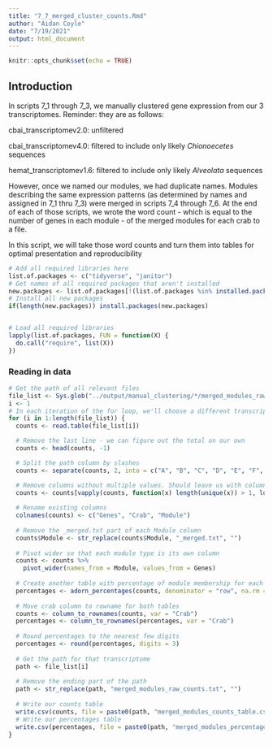 ```yaml
---
title: "7_7_merged_cluster_counts.Rmd"
author: "Aidan Coyle"
date: "7/19/2021"
output: html_document
---
```


```r
knitr::opts_chunk$set(echo = TRUE)
```

## Introduction

In scripts 7_1 through 7_3, we manually clustered gene expression from our 3 transcriptomes. Reminder: they are as follows:

cbai_transcriptomev2.0: unfiltered

cbai_transcriptomev4.0: filtered to include only likely _Chionoecetes_ sequences

hemat_transcriptomev1.6: filtered to include only likely _Alveolata_ sequences

However, once we named our modules, we had duplicate names. Modules describing the same expression patterns (as determined by names and assigned in 7_1 thru 7_3) were merged in scripts 7_4 through 7_6. At the end of each of those scripts, we wrote the word count - which is equal to the number of genes in each module - of the merged modules for each crab to a file. 

In this script, we will take those word counts and turn them into tables for optimal presentation and reproducibility


```r
# Add all required libraries here
list.of.packages <- c("tidyverse", "janitor")
# Get names of all required packages that aren't installed
new.packages <- list.of.packages[!(list.of.packages %in% installed.packages()[, "Package"])]
# Install all new packages
if(length(new.packages)) install.packages(new.packages)


# Load all required libraries
lapply(list.of.packages, FUN = function(X) {
  do.call("require", list(X))
})


```

### Reading in data

```r
# Get the path of all relevant files
file_list <- Sys.glob("../output/manual_clustering/*/merged_modules_raw_counts.txt")
i <- 1
# In each iteration of the for loop, we'll choose a different transcriptome's raw counts to examine, create two neat summary tables - one with percentages, one with counts - and write as CSVs
for (i in 1:length(file_list)) {
  counts <- read.table(file_list[i])

  # Remove the last line - we can figure out the total on our own
  counts <- head(counts, -1)

  # Split the path column by slashes
  counts <- separate(counts, 2, into = c("A", "B", "C", "D", "E", "F", "G"), sep = "/")

  # Remove columns without multiple values. Should leave us with columns for counts, crab, and module type
  counts <- counts[vapply(counts, function(x) length(unique(x)) > 1, logical(1L))]
  
  # Rename existing columns
  colnames(counts) <- c("Genes", "Crab", "Module")
  
  # Remove the _merged.txt part of each Module column
  counts$Module <- str_replace(counts$Module, "_merged.txt", "")
  
  # Pivot wider so that each module type is its own column
  counts <- counts %>%
    pivot_wider(names_from = Module, values_from = Genes)
  
  # Create another table with percentage of module membership for each crab (each crab should sum to 100%)
  percentages <- adorn_percentages(counts, denominator = "row", na.rm = TRUE)
  
  # Move crab column to rowname for both tables
  counts <- column_to_rownames(counts, var = "Crab")
  percentages <- column_to_rownames(percentages, var = "Crab")
  
  # Round percentages to the nearest few digits
  percentages <- round(percentages, digits = 3)
  
  # Get the path for that transcriptome
  path <- file_list[i]
  
  # Remove the ending part of the path
  path <- str_replace(path, "merged_modules_raw_counts.txt", "")
  
  # Write our counts table
  write.csv(counts, file = paste0(path, "merged_modules_counts_table.csv"))
  # Write our percentages table
  write.csv(percentages, file = paste0(path, "merged_modules_percentages_table.csv"))
}
```

